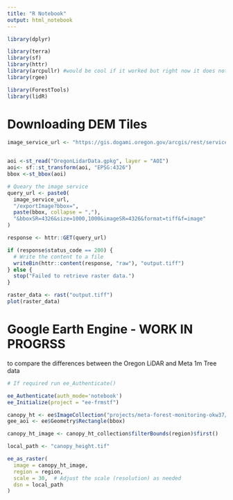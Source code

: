 ```yaml
---
title: "R Notebook"
output: html_notebook
---
```



```r
library(dplyr)

library(terra)
library(sf)
library(httr)
library(arcpullr) #would be cool if it worked but right now it does not seem to work right 
library(rgee)

library(ForestTools)
library(lidR)


```

# Downloading DEM Tiles
```r
image_service_url <- "https://gis.dogami.oregon.gov/arcgis/rest/services/lidar/CANOPY_HEIGHT_MODEL_MOSAIC/ImageServer"


aoi <-st_read("OregonLidarData.gpkg", layer = "AOI")
aoi<- sf::st_transform(aoi, "EPSG:4326")
bbox <-st_bbox(aoi)

# Queary the image service
query_url <- paste0(
  image_service_url,
  "/exportImage?bbox=",
  paste(bbox, collapse = ","),
  "&bboxSR=4326&size=1000,1000&imageSR=4326&format=tiff&f=image"
)

response <- httr::GET(query_url)

if (response$status_code == 200) {
  # Write the content to a file
  writeBin(httr::content(response, "raw"), "output.tiff")
} else {
  stop("Failed to retrieve raster data.")
}

raster_data <- rast("output.tiff")
plot(raster_data)

```


# Google Earth Engine - WORK IN PROGRSS
to compare the differences between the Oregon LiDAR and Meta 1m Tree data

```r
# If required run ee_Authenticate()

ee_Authenticate(auth_mode='notebook')
ee_Initialize(project = "ee-frmstf")
```

```r
canopy_ht <- ee$ImageCollection("projects/meta-forest-monitoring-okw37/assets/CanopyHeight")
gee_aoi <- ee$Geometry$Rectangle(bbox)

canopy_ht_image <- canopy_ht_collection$filterBounds(region)$first()

local_path <- "canopy_height.tif"

ee_as_raster(
  image = canopy_ht_image,
  region = region,
  scale = 30,  # Adjust the scale (resolution) as needed
  dsn = local_path
)
```




